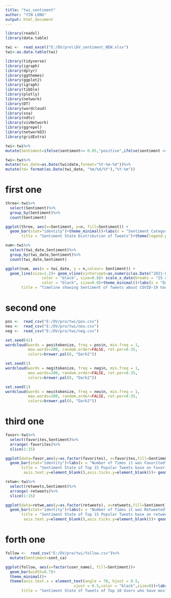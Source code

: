 ---
title: "twi_sentiment"
author: "YIN LONG"
output: html_document
---
```{r}
library(readxl)
library(data.table)
```
```{r}
twi <-  read_excel("E:/DV/pro\\DV_sentiment_NEW.xlsx")
twi<-as.data.table(twi)
```
```{r}
library(tidyverse)
library(igraph)
library(dplyr)
library(ggthemes)
library(ggplot2)
library(igraph)
library(tibble)
library(plotly)
library(network)
library(DT)
library(wordcloud)
library(sna)
library(ndtv)
library(visNetwork)
library(ggrepel)
library(networkD3)
library(gridExtra)
```

```{r}
twi<-twi%>%
mutate(Sentiment=ifelse(sentiment>= 0.05,"positive",ifelse(sentiment <= -0.05,"negative","neutral")))
```
```{r}
twi<-twi%>%
mutate(twi_date=as.Date(twi$date,format="%Y-%m-%d"))%>%
mutate(td= format(as.Date(twi_date, "%m/%d/%Y"),"%Y-%m"))
```


# first one
```{r}
three<-twi%>%
  select(Sentiment)%>%
  group_by(Sentiment)%>%
  count(Sentiment)
```

```{r}
ggplot(three, aes(x=Sentiment, y=n, fill=Sentiment)) +
  geom_bar(stat="identity")+theme_minimal()+labs(x = "Sentiment Categories", y = "Number of Tweets",
       title = "Sentiment State Distribution of Tweets")+theme(legend.position="none")
```
```{r}
num<-twi%>%
  select(twi_date,Sentiment)%>%
  group_by(twi_date,Sentiment)%>%
  count(twi_date,Sentiment)
```

```{r}
ggplot(num, aes(x = twi_date, y = n,colour= Sentiment)) +
  geom_line(size=1.2)+ geom_vline(xintercept=as.numeric(as.Date("2021-03-01")), linetype="dashed", 
                color = "black", size=0.8)+ scale_x_date(breaks = "25 day")+ geom_vline(xintercept=as.numeric(as.Date("2021-02-06")), linetype="dashed", 
                color = "black", size=0.8)+theme_minimal()+labs(x = "Date of Tweets", y = "Number of Tweets",
       title = "Timeline showing Sentiment of Tweets about COVID-19 Vaccines") +annotate("text", x = as.Date("2020-12-16"), y = 10, label = "2020-12-12")+annotate("text", x = as.Date("2021-03-01"), y = 750, label = "2021-03-01")+annotate("text", x = as.Date("2021-02-06"), y = 750, label = "2021-02-06")
```


# second one

```{r}
pos <-  read_csv("E:/DV/pro/twi/pos.csv")
neu <-  read_csv("E:/DV/pro/twi/neu.csv")
neg <-  read_csv("E:/DV/pro/twi/neg.csv")
```

```{r}
set.seed(42)
wordcloud(words = pos$tokenize, freq = pos$n, min.freq = 1,
          max.words=200, random.order=FALSE, rot.per=0.35, 
          colors=brewer.pal(8, "Dark2"))
```

```{r}
set.seed(1)
wordcloud(words = neg$tokenize, freq = neg$n, min.freq = 1,
          max.words=200, random.order=FALSE, rot.per=0.35, 
          colors=brewer.pal(8, "Dark2"))
```

```{r}
set.seed(1)
wordcloud(words = neu$tokenize, freq = neu$n, min.freq = 1,
          max.words=200, random.order=FALSE, rot.per=0.35, 
          colors=brewer.pal(8, "Dark2"))
```




# third one
```{r}
favor<-twi%>%
  select(favorites,Sentiment)%>%
  arrange(-favorites)%>%  
  slice(1:15)
```
  
```{r}
ggplot(data=favor,aes(y=as.factor(favorites), x=favorites,fill=Sentiment) ) + 
  geom_bar(stat="identity")+labs(x = "Number of Times it was Favorited", y = "Tweets",
       title = "Sentiment State of Top 15 Popular Tweets base on favorited times ")+theme_minimal()+  theme(
        axis.text.y=element_blank(),axis.ticks.y=element_blank())+ geom_text(aes(label=paste0(favorites)), vjust=0.5,hjust=1,color='white')
```

```{r}
retwe<-twi%>%
  select(retweets,Sentiment)%>%
  arrange(-retweets)%>%  
  slice(1:15)
```
  
```{r}
ggplot(data=retwe,aes(y=as.factor(retweets), x=retweets,fill=Sentiment) ) + 
  geom_bar(stat="identity")+labs(x = "Number of Times it was Retweeted", y = "Tweets",
       title = "Sentiment State of Top 15 Popular Tweets base on retweeted times ")+theme_minimal()+ theme(
        axis.text.y=element_blank(),axis.ticks.y=element_blank())+ geom_text(aes(label=paste0(retweets)), vjust=0.5,hjust=1,color='white')
```

# forth one

```{r}
follow <-  read_csv("E:/DV/pro/twi/follow.csv")%>%
  mutate(Sentiment=sent_ca)
```


```{r}
ggplot(follow, aes(x=factor(user_name), fill=Sentiment))+
  geom_bar(width=0.7)+
  theme_minimal()+ 
  theme(axis.text.x = element_text(angle = 70, hjust = 0.5, 
                              vjust = 0.5,color = "black",size=9))+labs(x = "User Name", y = "Number of Tweets",
       title = "Sentiment State of Tweets of Top 10 Users who have most followers ")
```









